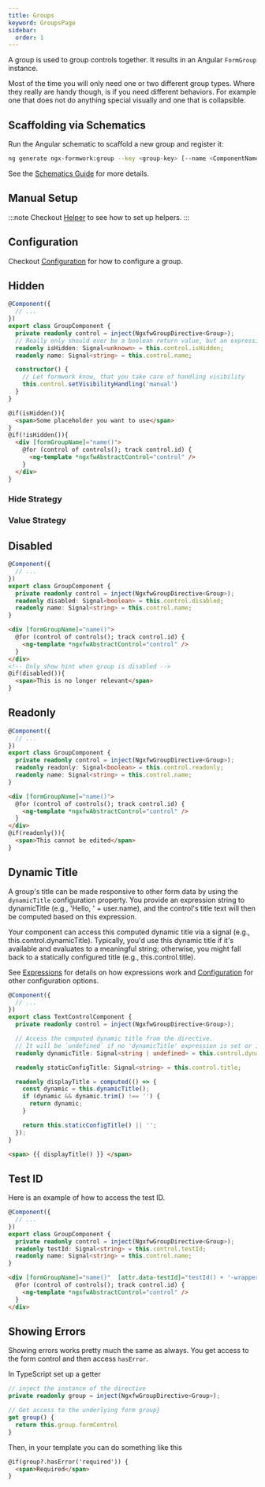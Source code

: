 ```yaml
---
title: Groups
keyword: GroupsPage
sidebar:
  order: 1
---
```




A group is used to group controls together. It results in an Angular `FormGroup` instance.

Most of the time you will only need one or two different group types. Where they really are handy though, is if you need different behaviors. For example one that does not do anything special visually and one that is collapsible.


## Scaffolding via Schematics

Run the Angular schematic to scaffold a new group and register it:

```bash
ng generate ngx-formwork:group --key <group-key> [--name <ComponentName>]
```

See the [Schematics Guide](/getting-started/schematics) for more details.

## Manual Setup
:::note
Checkout [Helper](/guides/improvements#Helper) to see how to set up helpers.
:::

<GroupSetup/>

## Configuration

Checkout [Configuration](/guides/configuration) for how to configure a group.

## Hidden

<HiddenExplanation/>

```ts title="group.component.ts"  group="group-visibility"
@Component({
  // ...
})
export class GroupComponent {
  private readonly control = inject(NgxfwGroupDirective<Group>);
  // Really only should ever be a boolean return value, but an expression could also return a number, string or object
  readonly isHidden: Signal<unknown> = this.control.isHidden;
  readonly name: Signal<string> = this.control.name;

  constructor() {
    // Let formwork know, that you take care of handling visibility
    this.control.setVisibilityHandling('manual')
  }
}
```

```html title="group.component.html" group="group-visibility"
@if(isHidden()){
  <span>Some placeholder you want to use</span>
}
@if(!isHidden()){
  <div [formGroupName]="name()">
    @for (control of controls(); track control.id) {
      <ng-template *ngxfwAbstractControl="control" />
    }
  </div>
}
```

### Hide Strategy

<HideStrategyExplanation/>

### Value Strategy

<ValueStrategyExplanation/>

## Disabled

<DisabledExplanation/>

```ts title="group.component.ts"  group="group-disabled"
@Component({
  // ...
})
export class GroupComponent {
  private readonly control = inject(NgxfwGroupDirective<Group>);
  readonly disabled: Signal<boolean> = this.control.disabled;
  readonly name: Signal<string> = this.control.name;
}
```

```html title="group.component.html" group="group-disabled"
<div [formGroupName]="name()">
  @for (control of controls(); track control.id) {
    <ng-template *ngxfwAbstractControl="control" />
  }
</div>
<!-- Only show hint when group is disabled -->
@if(disabled()){
  <span>This is no longer relevant</span>
}
```

## Readonly

<ReadonlyExplanation/>

```ts title="group.component.ts"  group="group-readonly"
@Component({
  // ...
})
export class GroupComponent {
  private readonly control = inject(NgxfwGroupDirective<Group>);
  readonly readonly: Signal<boolean> = this.control.readonly;
  readonly name: Signal<string> = this.control.name;
}
```

```html title="group.component.html" group="group-readonly"
<div [formGroupName]="name()">
  @for (control of controls(); track control.id) {
    <ng-template *ngxfwAbstractControl="control" />
  }
</div>
@if(readonly()){
  <span>This cannot be edited</span>
}
```

## Dynamic Title

A group's title can be made responsive to other form data by using the `dynamicTitle` configuration property. You provide an expression string to dynamicTitle (e.g., 'Hello, ' + user.name), and the control's title text will then be computed based on this expression.

Your component can access this computed dynamic title via a signal (e.g., this.control.dynamicTitle). Typically, you'd use this dynamic title if it's available and evaluates to a meaningful string; otherwise, you might fall back to a statically configured title (e.g., this.control.title).

See [Expressions](/guides/expressions) for details on how expressions work and [Configuration](/guides/configuration#control) for other configuration options.

```ts title="group.component.ts" group="dynamic-title"
@Component({
  // ...
})
export class TextControlComponent {
  private readonly control = inject(NgxfwGroupDirective<Group>);

  // Access the computed dynamic title from the directive.
  // It will be `undefined` if no 'dynamicTitle' expression is set or if it doesn't resolve to a string.
  readonly dynamicTitle: Signal<string | undefined> = this.control.dynamicTitle;

  readonly staticConfigTitle: Signal<string> = this.control.title;

  readonly displayTitle = computed(() => {
    const dynamic = this.dynamicTitle();
    if (dynamic && dynamic.trim() !== '') {
      return dynamic;
    }

    return this.staticConfigTitle() || '';
  });
}
```

```html title="group.component.html" group="dynamic-title"
<span> {{ displayTitle() }} </span>
```

## Test ID

<TestId/>

Here is an example of how to access the test ID.

```ts title="group.component.ts"  group="group-testid"
@Component({
  // ...
})
export class GroupComponent {
  private readonly control = inject(NgxfwGroupDirective<Group>);
  readonly testId: Signal<string> = this.control.testId;
  readonly name: Signal<string> = this.control.name;
}
```

```html title="group.component.html" group="group-testid"
<div [formGroupName]="name()"  [attr.data-testId]="testId() + '-wrapper'">
  @for (control of controls(); track control.id) {
    <ng-template *ngxfwAbstractControl="control" />
  }
</div>
```

## Showing Errors

Showing errors works pretty much the same as always. You get access to the form control and then access `hasError`.

In TypeScript set up a getter

```ts
// inject the instance of the directive
private readonly group = inject(NgxfwGroupDirective<Group>);

// Get access to the underlying form group}
get group() {
  return this.group.formControl
}
```

Then, in your template you can do something like this

```html
@if(group?.hasError('required')) {
  <span>Required</span>
}
```
